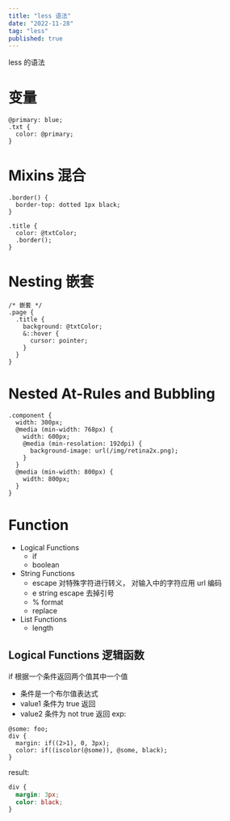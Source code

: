 ```yaml
---
title: "less 语法"
date: "2022-11-28"
tag: "less"
published: true
---
```


less 的语法

# 变量

```less
@primary: blue;
.txt {
  color: @primary;
}
```

# Mixins 混合

```less
.border() {
  border-top: dotted 1px black;
}

.title {
  color: @txtColor;
  .border();
}
```

# Nesting 嵌套

```less
/* 嵌套 */
.page {
  .title {
    background: @txtColor;
    &::hover {
      cursor: pointer;
    }
  }
}
```

# Nested At-Rules and Bubbling

```less
.component {
  width: 300px;
  @media (min-width: 768px) {
    width: 600px;
    @media (min-resolation: 192dpi) {
      background-image: url(/img/retina2x.png);
    }
  }
  @media (min-width: 800px) {
    width: 800px;
  }
}
```

# Function

- Logical Functions
  - if
  - boolean
- String Functions
  - escape 对特殊字符进行转义， 对输入中的字符应用 url 编码
  - e string escape 去掉引号
  - % format
  - replace
- List Functions
  - length

## Logical Functions 逻辑函数

if 根据一个条件返回两个值其中一个值

- 条件是一个布尔值表达式
- value1 条件为 true 返回
- value2 条件为 not true 返回
  exp:

```less
@some: foo;
div {
  margin: if((2>1), 0, 3px);
  color: if((iscolor(@some)), @some, black);
}
```

result:

```css
div {
  margin: 3px;
  color: black;
}
```
